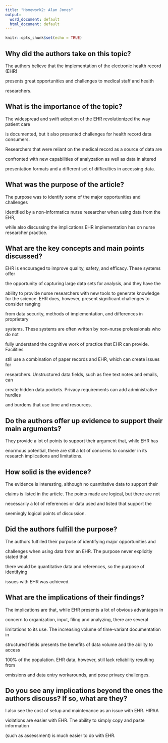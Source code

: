 ```yaml
---
title: "Homework2: Alan Jones"
output:
  word_document: default
  html_document: default
---
```


```r
knitr::opts_chunk$set(echo = TRUE)

```
## Why did the authors take on this topic?

The authors believe that the implementation of the electronic health record (EHR)

presents great opportunities and challenges to medical staff and health 

researchers.

## What is the importance of the topic?

The widespread and swift adoption of the EHR revolutionized the way patient care 

is documented, but it also presented challenges for health record data consumers.

Researchers that were reliant on the medical record as a source of data are 

confronted with new capabilities of analyzation as well as data in altered 

presentation formats and a different set of difficulties in accessing data.

## What was the purpose of the article?

The purpose was to identify some of the major opportunities and challenges 

identified by a non-informatics nurse researcher when using data from the EHR, 

while also discussing the implications EHR implementation has on nurse researcher 
practice.

## What are the key concepts and main points discussed?

EHR is encouraged to improve quality, safety, and efficacy. These systems offer 

the opportunity of capturing large data sets for analysis, and they have the 

ability to provide nurse researchers with new tools to generate knowledge for the 
science. EHR does, however, present significant challenges to consider ranging 

from data security, methods of implementation, and differences in proprietary 

systems. These systems are often written by non-nurse professionals who do not 

fully understand the cognitive work of practice that EHR can provide. Facilities 

still use a combination of paper records and EHR, which can create issues for 

researchers. Unstructured data fields, such as free text notes and emails, can 

create hidden data pockets. Privacy requirements can add administrative hurdles 

and burdens that use time and resources. 

## Do the authors offer up evidence to support their main arguments?

They provide a lot of points to support their argument that, while EHR has 

enormous potential, there are still a lot of concerns to consider in its research 
implications and limitations.

## How solid is the evidence?

The evidence is interesting, although no quantitative data to support their 

claims is listed in the article. The points made are logical, but there are not 

necessarily a lot of references or data used and listed that support the 

seemingly logical points of discussion.

## Did the authors fulfill the purpose?

The authors fulfilled their purpose of identifying major opportunities and 

challenges when using data from an EHR. The purpose never explicitly stated that 

there would be quantitative data and references, so the purpose of identifying 

issues with EHR was achieved.

## What are the implications of their findings?

The implications are that, while EHR presents a lot of obvious advantages in 

concern to organization, input, filing and analyzing, there are several 

limitations to its use. The increasing volume of time-variant documentation in 

structured fields presents the benefits of data volume and the ability to access 

100% of the population. EHR data, however, still lack reliability resulting from 

omissions and data entry workarounds, and pose privacy challenges.

## Do you see any implications beyond the ones the authors discuss? If so, what are they?

I also see the cost of setup and maintenance as an issue with EHR. HIPAA 

violations are easier with EHR. The ability to simply copy and paste information 

(such as assessment) is much easier to do with EHR.
